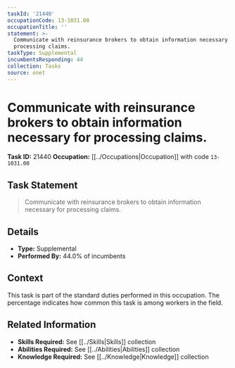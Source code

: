 ```yaml
---
taskId: '21440'
occupationCode: 13-1031.00
occupationTitle: ''
statement: >-
  Communicate with reinsurance brokers to obtain information necessary for
  processing claims.
taskType: Supplemental
incumbentsResponding: 44
collection: Tasks
source: onet
---
```

# Communicate with reinsurance brokers to obtain information necessary for processing claims.

**Task ID:** 21440
**Occupation:** [[../Occupations|Occupation]] with code `13-1031.00`

## Task Statement

> Communicate with reinsurance brokers to obtain information necessary for processing claims.

## Details

- **Type:** Supplemental
- **Performed By:** 44.0% of incumbents

## Context

This task is part of the standard duties performed in this occupation. The percentage indicates how common this task is among workers in the field.

## Related Information

- **Skills Required:** See [[../Skills|Skills]] collection
- **Abilities Required:** See [[../Abilities|Abilities]] collection
- **Knowledge Required:** See [[../Knowledge|Knowledge]] collection
